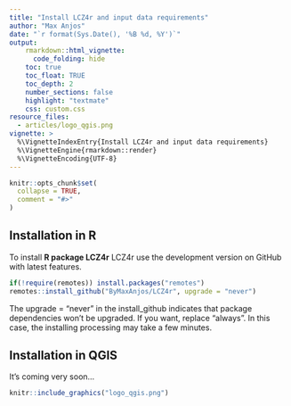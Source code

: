 ```yaml
---
title: "Install LCZ4r and input data requirements"
author: "Max Anjos"
date: "`r format(Sys.Date(), '%B %d, %Y')`"
output:
    rmarkdown::html_vignette:
      code_folding: hide
    toc: true
    toc_float: TRUE
    toc_depth: 2
    number_sections: false
    highlight: "textmate"
    css: custom.css
resource_files:
  - articles/logo_qgis.png
vignette: >
  %\VignetteIndexEntry{Install LCZ4r and input data requirements}
  %\VignetteEngine{rmarkdown::render}
  %\VignetteEncoding{UTF-8}
---
```


```r
knitr::opts_chunk$set(
  collapse = TRUE,
  comment = "#>"
)
```

## Installation in R

To install **R package LCZ4r** LCZ4r use the development version on GitHub with latest features. 

```r

if(!require(remotes)) install.packages("remotes")
remotes::install_github("ByMaxAnjos/LCZ4r", upgrade = "never")

```

The upgrade = "never" in the install_github indicates that package dependencies won't be upgraded. If you want, replace "always". In this case, the installing processing may take a few minutes. 


## Installation in QGIS

It's coming very soon...

```r
knitr::include_graphics("logo_qgis.png")
```







